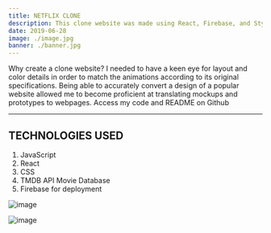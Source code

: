```yaml
---
title: NETFLIX CLONE
description: This clone website was made using React, Firebase, and Styled Components.
date: 2019-06-28
image: ./image.jpg
banner: ./banner.jpg
---
```

<Row>
Why create a clone website?
</Row>
I needed to have a keen eye for layout and color details in order to match the animations according to its original specifications. 
Being able to accurately convert a design of a popular website allowed me to become proficient at translating mockups and prototypes to webpages.  

<Row>
Access my code and README on Github 


</Row>

---
## TECHNOLOGIES USED
1. JavaScript
2. React
3. CSS
4. TMDB API Movie Database
5. Firebase for deployment



<Row>
<Col>



</Col>
<Col>

![image](./w2.jpg)

</Col>
</Row>

<Row>
<Col>

</Col>
<Col>

![image](./w1.jpg)

</Col>
</Row>

<Row>
<Col>



</Col>
<Col>



</Col>

<Col>



</Col>
</Row>